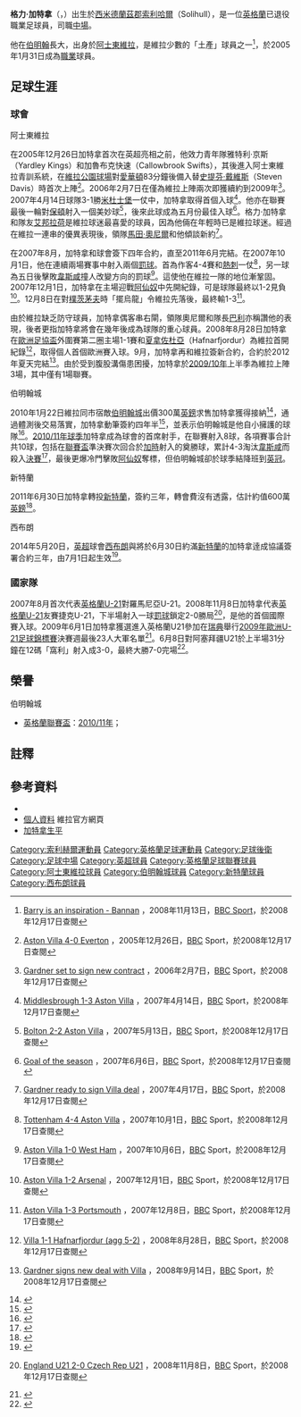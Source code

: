 {{noteTA|G1=EPL|G2=足球
|T=zh-hans:克莱格·加德纳;zh-hk:格力·加特拿;zh-tw:克萊格·加德納;
|1=zh-hans:克莱格·加德纳;zh-hk:格力·加特拿;zh-tw:克萊格·加德納;
|2=zh-hans:加德纳;zh-hk:加特拿;zh-tw:加德納;
|3=zh-hans:马丁·奥尼尔;zh-hk:馬田·奧尼爾;zh-tw:馬丁·奧尼爾;
|4=zh-hans:阿格邦拉霍;zh-hk:艾邦拉荷;zh-tw:阿格邦拉霍;
|5=zh-hans:巴里;zh-hk:巴利;zh-tw:巴里;
}}
{{Infobox football biography
| name           = 格力·加特拿<br /> ''Craig Gardner''
| image          = Craig Gardner Cropped.jpg
| image_size     = 180
| caption             = 2012年效力[[桑德兰足球俱乐部|新特蘭]]的加特拿
| fullname       = Craig Gardner<ref name=Hugman0708>{{cite book |editor1-last=Hugman |editor1-first=Barry J. |title=The PFA Footballers' Who's Who 2007–08 |publisher=Mainstream |location=Edinburgh |year=2007 |page=155 |isbn=978-1-84596-246-3}}</ref>
| birth_date     = {{birth date and age|1986|11|25|df=y}}<ref name=Hugman0708/>
| birth_place    = 英格蘭[[索利赫爾|索利赫爾]]
| height         = {{height|ft=5|in=10}}<ref name=BCFCprofile>{{cite web |url=http://www.bcfc.com/page/ProfilesDetail/0,,10412~36072,00.html |title=Player Profiles: Craig Gardner |publisher=Sunderland A.F.C |accessdate=16 March 2011 |deadurl=yes |archiveurl=https://web.archive.org/web/20101229073220/http://www.bcfc.com/page/ProfilesDetail/0%2C%2C10412~36072%2C00.html |archivedate=2010年12月29日 }}</ref>
| position            = [[中場|中場]]、[[後衛_(足球)|右後衛]]
| currentclub    = [[伯明翰足球會|伯明翰]] (first-team coach)
| clubnumber     = 
| youthyears1    = {{0|0000}}–2005 | youthclubs1  = [[阿士東維拉足球會|阿士東維拉]]
| years1         = 2005–2010 | clubs1 = [[阿士東維拉足球會|阿士東維拉]]                   | caps1 = 59 | goals1 = 5
| years2         = 2010–2011 | clubs2 = [[伯明翰足球會|伯明翰]]           | caps2 = 42 | goals2 = 9
| years3         = 2011–2014 | clubs3 = [[桑德兰足球俱乐部|桑德兰]]                   | caps3 = 81 | goals3 = 11
| years4         = 2014–     | clubs4 = [[西布罗姆维奇足球俱乐部|西布罗姆维奇]] | caps4 = 78 | goals4 = 6
| years5         = 2017     | clubs5 = → [[伯明翰足球會|伯明翰]]  | caps5 = 20  | goals5 = 2
| years6         = 2017–2020  | clubs6 = [[伯明翰足球會|伯明翰]]  | caps6 = 47  | goals6 = 3
| nationalyears1 = 2007–2009 | nationalteam1  = [[英格蘭21歲以下足球代表隊|英格蘭U21]]
| nationalcaps1  = 14        | nationalgoals1 = 2
| medaltemplates      = 
| club-update         = 2017年5月12日 (五) 13:03 (UTC)
| nationalteam-update = 2013年6月12日 (三) 14:04 (UTC)
}}
{{中文譯名
| english    =Craig Gardner
| cantonese  = 格力·加特拿<br />格列·加特拿
|}}
'''格力·加特拿'''（{{lang-en|'''Craig Gardner'''}}，{{bd|1986年|11月25日|catidx=Gardner, Craig}}）出生於[[西米德蘭茲郡|西米德蘭茲郡]][[索利哈爾|索利哈爾]]（Solihull），是一位[[英格蘭|英格蘭]]已退役職業足球員，司職[[中場|中場]]。

他在[[伯明翰|伯明翰]]長大，出身於[[阿士東維拉足球會|阿士東維拉]]，是維拉少數的「土產」球員之一<ref>{{en}} [http://news.bbc.co.uk/sport2/hi/football/teams/a/aston_villa/7726458.stm Barry is an inspiration - Bannan] {{Wayback|url=http://news.bbc.co.uk/sport2/hi/football/teams/a/aston_villa/7726458.stm |date=20210227032740 }}，2008年11月13日，[[BBC_Sport|BBC Sport]]，於2008年12月17日查閱</ref>，於2005年1月31日成為[[職業|職業]]球員。

== 足球生涯 ==
=== 球會 ===
;阿士東維拉
在2005年12月26日加特拿首次在英超亮相之前，他效力青年隊雅特利·京斯（Yardley Kings）和加魯布克快速（Callowbrook Swifts），其後進入阿士東維拉青訓系統，在[[維拉公園球場|維拉公園球場]]對[[埃弗顿足球俱乐部|愛華頓]]83分鐘後備入替[[史提芬·戴維斯|史提芬·戴維斯]]（Steven Davis）時首次上陣<ref>{{en}} [http://news.bbc.co.uk/sport2/hi/football/eng_prem/4552650.stm Aston Villa 4-0 Everton] {{Wayback|url=http://news.bbc.co.uk/sport2/hi/football/eng_prem/4552650.stm |date=20210206024518 }}，2005年12月26日，[[BBC|BBC]] Sport，於2008年12月17日查閱</ref>。2006年2月7日在僅為維拉上陣兩次即獲續約到2009年<ref>{{en}} [http://news.bbc.co.uk/sport2/hi/football/teams/a/aston_villa/4689458.stm Gardner set to sign new contract] {{Wayback|url=http://news.bbc.co.uk/sport2/hi/football/teams/a/aston_villa/4689458.stm |date=20210206024516 }}，2006年2月7日，[[BBC|BBC]] Sport，於2008年12月17日查閱</ref>。2007年4月14日球隊3-1勝[[米德尔斯堡足球俱乐部|米杜士堡]]一仗中，加特拿取得首個入球<ref>{{en}} [http://news.bbc.co.uk/sport2/hi/football/eng_prem/6534775.stm Middlesbrough 1-3 Aston Villa] {{Wayback|url=http://news.bbc.co.uk/sport2/hi/football/eng_prem/6534775.stm |date=20210206024520 }}，2007年4月14日，[[BBC|BBC]] Sport，於2008年12月17日查閱</ref>。他亦在聯賽最後一輪對[[保頓|保頓]]射入一個美妙球<ref>{{en}} [http://news.bbc.co.uk/sport2/hi/football/eng_prem/6627777.stm Bolton 2-2 Aston Villa] {{Wayback|url=http://news.bbc.co.uk/sport2/hi/football/eng_prem/6627777.stm |date=20210206030507 }}，2007年5月13日，[[BBC|BBC]] Sport，於2008年12月17日查閱</ref>，後來此球成為五月份最佳入球<ref>{{en}} [http://news.bbc.co.uk/sport2/hi/football/match_of_the_day/6709225.stm Goal of the season] {{Wayback|url=http://news.bbc.co.uk/sport2/hi/football/match_of_the_day/6709225.stm |date=20160305084246 }}，2007年6月6日，[[BBC|BBC]] Sport，於2008年12月17日查閱</ref>。格力·加特拿和隊友[[艾邦拉荷|艾邦拉荷]]是維拉球迷最喜愛的球員，因為他倆在年輕時已是維拉球迷。經過在維拉一連串的優異表現後，領隊[[馬田·奧尼爾|馬田·奧尼爾]]和他傾談新約<ref>{{en}} 
[http://news.bbc.co.uk/sport1/hi/football/teams/a/aston_villa/6562813.stm Gardner ready to sign Villa deal] {{Wayback|url=http://news.bbc.co.uk/sport1/hi/football/teams/a/aston_villa/6562813.stm |date=20070819002435 }}，2007年4月17日，[[BBC|BBC]] Sport，於2008年12月17日查閱</ref>。

在2007年8月，加特拿和球會簽下四年合約，直至2011年6月完結。在2007年10月1日，他在連續兩場賽事中射入兩個[[自由球|罰球]]。首為作客4-4賽和[[熱刺|熱刺]]一仗<ref>{{en}} [http://news.bbc.co.uk/sport2/hi/football/eng_prem/7008206.stm Tottenham 4-4 Aston Villa] {{Wayback|url=http://news.bbc.co.uk/sport2/hi/football/eng_prem/7008206.stm |date=20170904172705 }}，2007年10月1日，[[BBC|BBC]] Sport，於2008年12月17日查閱</ref>，另一球為五日後擊敗[[韋斯咸|韋斯咸]]撞人改變方向的罰球<ref>{{en}} [http://news.bbc.co.uk/sport2/hi/football/eng_prem/7019621.stm Aston Villa 1-0 West Ham] {{Wayback|url=http://news.bbc.co.uk/sport2/hi/football/eng_prem/7019621.stm |date=20210206024658 }}，2007年10月6日，[[BBC|BBC]] Sport，於2008年12月17日查閱</ref>。這使他在維拉一隊的地位漸鞏固。2007年12月1日，加特拿在主場迎戰[[阿仙奴|阿仙奴]]中先開紀錄，可是球隊最終以1-2見負<ref>{{en}} [http://news.bbc.co.uk/sport2/hi/football/eng_prem/7110956.stm Aston Villa 1-2 Arsenal] {{Wayback|url=http://news.bbc.co.uk/sport2/hi/football/eng_prem/7110956.stm |date=20210227083652 }}，2007年12月1日，[[BBC|BBC]] Sport，於2008年12月17日查閱</ref>。12月8日在對[[朴茨茅斯足球俱乐部|樸茨茅夫]]時「擺烏龍」令維拉先落後，最終輸1-3<ref>{{en}} [http://news.bbc.co.uk/sport2/hi/football/eng_prem/7122767.stm Aston Villa 1-3 Portsmouth] {{Wayback|url=http://news.bbc.co.uk/sport2/hi/football/eng_prem/7122767.stm |date=20210227062919 }}，2007年12月8日，[[BBC|BBC]] Sport，於2008年12月17日查閱</ref>。

由於維拉缺乏防守球員，加特拿偶客串右閘，領隊奧尼爾和隊長[[加雷斯·巴里|巴利]]亦稱讚他的表現，後者更指加特拿將會在幾年後成為球隊的重心球員。2008年8月28日加特拿在[[2008/09賽季歐洲足協盃|歐洲足協盃]]外圍賽第二圈主場1-1賽和[[Fimleikafélag_Hafnarfjarðar|夏拿佐杜亞]]（Hafnarfjordur）為維拉首開紀錄<ref>{{en}} [http://news.bbc.co.uk/sport2/hi/football/europe/7578381.stm Villa 1-1 Hafnarfjordur (agg 5-2)] {{Wayback|url=http://news.bbc.co.uk/sport2/hi/football/europe/7578381.stm |date=20210206024608 }}，2008年8月28日，[[BBC|BBC]] Sport，於2008年12月17日查閱</ref>，取得個人首個歐洲賽入球。9月，加特拿再和維拉簽新合約，合約於2012年夏天完結<ref>{{en}} [http://news.bbc.co.uk/sport2/hi/football/teams/a/aston_villa/7615393.stm Gardner signs new deal with Villa] {{Wayback|url=http://news.bbc.co.uk/sport2/hi/football/teams/a/aston_villa/7615393.stm |date=20210206024612 }}，2008年9月14日，[[BBC|BBC]] Sport，於2008年12月17日查閱</ref>。由於受到腹股溝傷患困擾，加特拿於[[2009年至2010年英格蘭足球超級聯賽|2009/10年]]上半季為維拉上陣3場，其中僅有1場聯賽。

;伯明翰城
2010年1月22日維拉同市宿敵[[伯明翰城足球俱乐部|伯明翰城]]出價300萬[[英鎊|英鎊]]求售加特拿獲得接納<ref>{{cite news |language=en |url=http://news.bbc.co.uk/sport2/hi/football/teams/a/aston_villa/8464489.stm |title=Birmingham set to Aston Villa's Craig Gardner for £3m |publisher=[[BBC|BBC]] Sport |date=2010-01-22 |accessdate=2010-01-27 |archive-date=2021-02-06 |archive-url=https://web.archive.org/web/20210206024722/http://news.bbc.co.uk/sport2/hi/football/teams/a/aston_villa/8464489.stm |dead-url=no }}</ref>，通過體測後交易落實，加特拿動筆簽約四年半<ref>{{cite news |language=en |url=http://news.bbc.co.uk/sport2/hi/football/teams/a/aston_villa/8481393.stm |title=Craig Gardner joins Birmingham from Aston Villa |publisher=[[BBC|BBC]] Sport |date=2010-01-26 |accessdate=2010-01-27 |archive-date=2021-02-06 |archive-url=https://web.archive.org/web/20210206024720/http://news.bbc.co.uk/sport2/hi/football/teams/a/aston_villa/8481393.stm |dead-url=no }}</ref>，並表示伯明翰城是他自小擁護的球隊<ref>{{cite news |language=en |url=http://www.skysports.com/story/0,19528,11095_5886743,00.html |title=Gardner completes Blues move |publisher=Sky Sports |date=2010-01-26 |accessdate=2010-01-27 |archive-date=2015-09-24 |archive-url=https://web.archive.org/web/20150924140853/http://www.skysports.com/story/0,19528,11095_5886743,00.html |dead-url=no }}</ref>。[[2010年至2011年英格蘭超級聯賽|2010/11年球季]]加特拿成為球會的首席射手，在聯賽射入8球，各項賽事合計共10球，包括在[[2010至2011年英格蘭聯賽盃|聯賽盃]]準決賽次回合於[[加時賽|加時]]射入的奠勝球，累計4-3淘汰[[西汉姆联足球俱乐部|韋斯咸]]而殺入[[2011年英格蘭聯賽盃決賽|決賽]]<ref>{{cite news |language=en |url=http://news.bbc.co.uk/sport2/hi/football/league_cup/9362794.stm |title=Birmingham 3-1 West Ham (agg 4-3) |publisher=''[[BBC_Sport|BBC Sport]]'' |date=2011-01-26 |accessdate=2011-07-01 |archive-date=2021-02-06 |archive-url=https://web.archive.org/web/20210206024632/http://news.bbc.co.uk/sport2/hi/football/league_cup/9362794.stm |dead-url=no }}</ref>，最後更爆冷門擊敗[[阿森纳足球俱乐部|阿仙奴]]奪標，但伯明翰城卻於球季結降班到[[英冠|英冠]]。

;新特蘭
2011年6月30日加特拿轉投[[桑德兰足球俱乐部|新特蘭]]，簽約三年，轉會費沒有透露，估計約值600萬[[英鎊|英鎊]]<ref>{{cite news |language=en |url=http://news.bbc.co.uk/sport2/hi/football/13941223.stm |title=Sunderland sign Craig Gardner from Birmingham |publisher=''[[BBC_Sport|BBC Sport]]'' |date=2011-06-30 |accessdate=2011-07-01 |archive-date=2011-12-05 |archive-url=https://web.archive.org/web/20111205145910/http://news.bbc.co.uk/sport2/hi/football/13941223.stm |dead-url=no }}</ref>。

;西布朗
2014年5月20日，[[英超|英超]]球會[[西布罗姆维奇足球俱乐部|西布朗]]與將於6月30日約滿[[桑德兰足球俱乐部|新特蘭]]的加特拿逹成協議簽署合約三年，由7月1日起生效<ref>{{cite news |language=en |url=http://www.bbc.com/sport/0/football/27487493 |title=Craig Gardner: Sunderland midfielder to join West Brom |publisher=''[[BBC_Sport|BBC Sport]]'' |date=2014-05-20 |accessdate=2014-12-14 |archive-date=2015-10-06 |archive-url=https://web.archive.org/web/20151006151953/http://www.bbc.com/sport/0/football/27487493 |dead-url=no }}</ref>。

=== 國家隊 ===
2007年8月首次代表[[英格蘭21歲以下足球代表隊|英格蘭U-21]]對羅馬尼亞U-21。2008年11月8日加特拿代表[[英格蘭21歲以下足球代表隊|英格蘭U-21]]友賽捷克U-21，下半場射入一球[[自由球|罰球]]鎖定2-0勝局<ref>{{en}} [http://news.bbc.co.uk/sport2/hi/football/internationals/7736671.stm England U21 2-0 Czech Rep U21] {{Wayback|url=http://news.bbc.co.uk/sport2/hi/football/internationals/7736671.stm |date=20081219104114 }}，2008年11月8日，[[BBC|BBC]] Sport，於2008年12月17日查閱</ref>，是他的首個國際賽入球。2009年6月1日加特拿獲選進入英格蘭U21參加在[[瑞典|瑞典]]舉行[[2009年歐洲U-21足球錦標賽|2009年歐洲U-21足球錦標賽]]決賽週最後23人大軍名單<ref>{{cite news |language=en |url=http://news.bbc.co.uk/sport2/hi/football/internationals/8070858.stm |title=England Under-21s hit by injuries |publisher=[[BBC|BBC]] Sport |date=2009-06-01 |accessdate=2009-06-09 |archive-date=2009-06-01 |archive-url=https://web.archive.org/web/20090601165338/http://news.bbc.co.uk/sport2/hi/football/internationals/8070858.stm |dead-url=no }}</ref>。6月8日對阿塞拜疆U21於上半場31分鐘在12碼「窩利」射入成3-0，最終大勝7-0完場<ref>{{cite news |language=en |url=http://news.bbc.co.uk/sport2/hi/football/internationals/8090460.stm |title=England U21 7-0 Azerbaijan U21 |publisher=[[BBC|BBC]] Sport |date=2009-06-08 |accessdate=2009-06-09 |archive-date=2016-03-05 |archive-url=https://web.archive.org/web/20160305081233/http://news.bbc.co.uk/sport2/hi/football/internationals/8090460.stm |dead-url=no }}</ref>。

== 榮譽 ==
;伯明翰城
*[[英格蘭聯賽盃|英格蘭聯賽盃]]：[[2011年英格蘭聯賽盃決賽|2010/11年]]；

== 註釋 ==
{{reflist}}

== 參考資料 ==
* {{soccerbase|id=43067|name=格力·加特拿}}
* [https://web.archive.org/web/20081217233954/http://www.avfc.premiumtv.co.uk/page/PlayerProfiles/0,,10265~36072,00.html 個人資料] 維拉官方網頁
* [https://web.archive.org/web/20080724123942/http://web.telia.com/~u27301997/1497.html 加特拿生平]

{{2009年歐洲U21足球錦標賽英格蘭U21參賽名單}}

{{DEFAULTSORT:Gardner, Craig}}
[[Category:索利赫爾運動員|Category:索利赫爾運動員]]
[[Category:英格蘭足球運動員|Category:英格蘭足球運動員]]
[[Category:足球後衛|Category:足球後衛]]
[[Category:足球中場|Category:足球中場]]
[[Category:英超球員|Category:英超球員]]
[[Category:英格蘭足球聯賽球員|Category:英格蘭足球聯賽球員]]
[[Category:阿士東維拉球員|Category:阿士東維拉球員]]
[[Category:伯明翰城球員|Category:伯明翰城球員]]
[[Category:新特蘭球員|Category:新特蘭球員]]
[[Category:西布朗球員|Category:西布朗球員]]